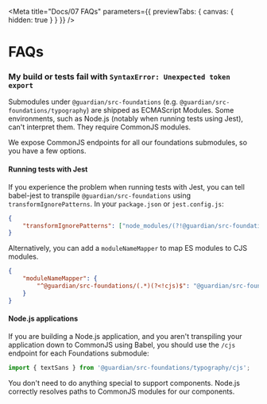 
<Meta
	title="Docs/07 FAQs"
	parameters={{ previewTabs: { canvas: { hidden: true } } }}
/>

# FAQs

### My build or tests fail with `SyntaxError: Unexpected token export`

Submodules under `@guardian/src-foundations` (e.g. `@guardian/src-foundations/typography`) are shipped as ECMAScript Modules. Some environments, such as Node.js (notably when running tests using Jest), can't interpret them. They require CommonJS modules.

We expose CommonJS endpoints for all our foundations submodules, so you have a few options.

#### Running tests with Jest

If you experience the problem when running tests with Jest, you can tell babel-jest to transpile `@guardian/src-foundations` using `transformIgnorePatterns`. In your `package.json` or `jest.config.js`:

```json
{
	"transformIgnorePatterns": ["node_modules/(?!@guardian/src-foundations/)"]
}
```

Alternatively, you can add a `moduleNameMapper` to map ES modules to CJS modules.

```json
{
	"moduleNameMapper": {
		"^@guardian/src-foundations/(.*)(?<!cjs)$": "@guardian/src-foundations/$1/cjs"
	}
}
```

#### Node.js applications

If you are building a Node.js application, and you aren't transpiling your application down to CommonJS using Babel, you should use the `/cjs` endpoint for each Foundations submodule:

```js
import { textSans } from '@guardian/src-foundations/typography/cjs';
```

You don't need to do anything special to support components. Node.js correctly resolves paths to CommonJS modules for our components.
